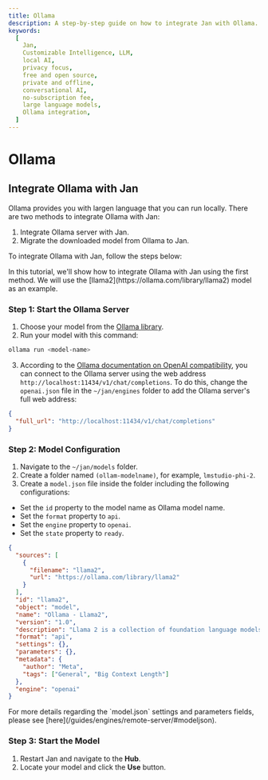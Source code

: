 ```yaml
---
title: Ollama
description: A step-by-step guide on how to integrate Jan with Ollama.
keywords:
  [
    Jan,
    Customizable Intelligence, LLM,
    local AI,
    privacy focus,
    free and open source,
    private and offline,
    conversational AI,
    no-subscription fee,
    large language models,
    Ollama integration,
  ]
---
```



# Ollama

## Integrate Ollama with Jan

Ollama provides you with largen language that you can run locally. There are two methods to integrate Ollama with Jan:

1. Integrate Ollama server with Jan.
2. Migrate the downloaded model from Ollama to Jan.

To integrate Ollama with Jan, follow the steps below:

<Callout type="info">
  In this tutorial, we'll show how to integrate Ollama with Jan using the first method. We will use the [llama2](https://ollama.com/library/llama2) model as an example.
</Callout>

### Step 1: Start the Ollama Server

1. Choose your model from the [Ollama library](https://ollama.com/library).
2. Run your model with this command:

```bash
ollama run <model-name>
```

3. According to the [Ollama documentation on OpenAI compatibility](https://github.com/ollama/ollama/blob/main/docs/openai.md), you can connect to the Ollama server using the web address `http://localhost:11434/v1/chat/completions`. To do this, change the `openai.json` file in the `~/jan/engines` folder to add the Ollama server's full web address:

```json title="~/jan/engines/openai.json"
{
  "full_url": "http://localhost:11434/v1/chat/completions"
}
```

### Step 2: Model Configuration

1. Navigate to the `~/jan/models` folder.
2. Create a folder named `(ollam-modelname)`, for example, `lmstudio-phi-2`.
3. Create a `model.json` file inside the folder including the following configurations:

- Set the `id` property to the model name as Ollama model name.
- Set the `format` property to `api`.
- Set the `engine` property to `openai`.
- Set the `state` property to `ready`.

```json ~/jan/models/llama2/model.json
{
  "sources": [
    {
      "filename": "llama2",
      "url": "https://ollama.com/library/llama2"
    }
  ],
  "id": "llama2",
  "object": "model",
  "name": "Ollama - Llama2",
  "version": "1.0",
  "description": "Llama 2 is a collection of foundation language models ranging from 7B to 70B parameters.",
  "format": "api",
  "settings": {},
  "parameters": {},
  "metadata": {
    "author": "Meta",
    "tags": ["General", "Big Context Length"]
  },
  "engine": "openai"
}
```

<Callout type="info">
For more details regarding the `model.json` settings and parameters fields, please see [here](/guides/engines/remote-server/#modeljson).
</Callout>

### Step 3: Start the Model

1. Restart Jan and navigate to the **Hub**.
2. Locate your model and click the **Use** button.